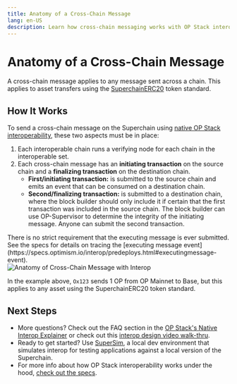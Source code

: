 ```yaml
---
title: Anatomy of a Cross-Chain Message
lang: en-US
description: Learn how cross-chain messaging works with OP Stack interoperability.
---
```



# Anatomy of a Cross-Chain Message

A cross-chain message applies to any message sent across a chain. This applies to asset transfers using the [SuperchainERC20](https://specs.optimism.io/interop/token-bridging.html) token standard. 

## How It Works

To send a cross-chain message on the Superchain using [native OP Stack interoperability](explainer), these two aspects must be in place:

1.  Each interoperable chain runs a verifying node for each chain in the interoperable set.
2.  Each cross-chain message has an **initiating transaction** on the source chain and a **finalizing transaction** on the destination chain.
    *   **First/initiating transaction:** is submitted to the source chain and emits an event that can be consumed on a destination chain.
    *   **Second/finalizing transaction:** is submitted to a destination chain, where the block builder should only include it if certain that the first transaction was included in the source chain. The block builder can use OP-Supervisor to determine the integrity of the initiating message. Anyone can submit the second transaction.
<Callout type="default">
  There is no strict requirement that the executing message is ever submitted. See the specs for details on tracing the [executing message event](https://specs.optimism.io/interop/predeploys.html#executingmessage-event).
</Callout>

<br />

<Image src="/img/op-stack/protocol/cross-chain-message.png" alt="Anatomy of Cross-Chain Message with Interop" width={700} height={500} />

In the example above, `Ox123` sends 1 OP from OP Mainnet to Base, but this applies to any asset using the SuperchainERC20 token standard.

## Next Steps

*   More questions? Check out the FAQ section in the [OP Stack's Native Interop Explainer](explainer#faqs) or check out this [interop design video walk-thru](https://www.youtube.com/watch?v=FKc5RgjtGes).
*   Ready to get started? Use [SuperSim](https://github.com/ethereum-optimism/supersim), a local dev environment that simulates interop for testing applications against a local version of the Superchain.
*   For more info about how OP Stack interoperability works under the hood, [check out the specs](https://specs.optimism.io/interop/overview.html).
